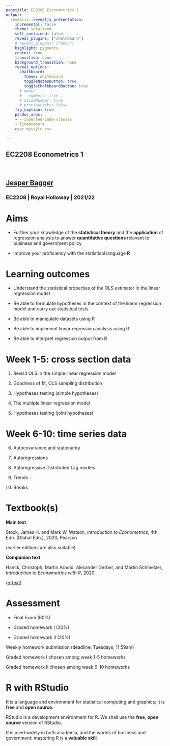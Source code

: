 ```yaml
---
pagetitle: EC2208 Econometrics 1
output: 
  revealjs::revealjs_presentation:
    incremental: false
    theme: solarized
    self_contained: false
    reveal_plugins: ["chalkboard"]
    # reveal_plugins: ["menu"]
    highlight: pygments
    center: true
    transition: none
    background_transition: none 
    reveal_options:
      chalkboard:
        theme: whiteboard
        toggleNotesButton: true
        toggleChalkboardButton: true
      # menu:
      #   numbers: true
      # slideNumber: true
      # previewLinks: false
    fig_caption: true
    pandoc_args:
    - --indented-code-classes
    - lineNumbers
    css: mystyle.css
    
--- 
```


<section>

<h1>EC2208 Econometrics 1</h1>

<br>

<h2>[Jesper Bagger](mailto:jesper.bagger@rhul.ac.uk)</h2>

<h3>EC2208 | Royal Holloway | 2021/22</h3>

</section>


# Aims

- Further your knowledge of the **statistical theory** and the **application** of regression analysis to answer **quantitative questions** relevant to business and government policy

- Improve your proficiency with the statistical language **R** 

# Learning outcomes

- Understand the statistical properties of the OLS estimator in the linear regression model

<!-- - Critically assess the appropriateness of the OLS estimator to answer a given question -->

- Be able to formulate hypotheses in the context of the linear regression model and carry out  statistical tests

- Be able to manipulate datasets using R

- Be able to implement linear regression analysis using R

- Be able to interpret regression output from R

# Week 1-5: cross section data

1. Revisit OLS in the simple linear regression model

2. Goodness of fit, OLS sampling distribution

3. Hypotheses testing (simple hypotheses)

4. The multiple linear regression model

5. Hypotheses testing (joint hypotheses)

# Week 6-10: time series data

6. Autocovariance and stationarity

7. Autoregressions

8. Autoregressive Distributed Lag models

9. Trends

10. Breaks

# Textbook(s)

**Main text**

Stock, James H. and Mark W. Watson, *Introduction to Econometrics*, 4th Edn. (Global Edn.), 2020, Pearson 

(earlier editions are also suitable)

**Companion text**

Hanck, Christoph, Martin Arnold, Alexander Gerber, and Martin Schmelzer, *Introduction to Econometrics with R*, 2020, 

([e-text](https://www.econometrics-with-r.org/))

# Assessment

- Final Exam (60%)

- Graded homework I (20%)

- Graded homework II (20%)

Weekly homework submission (deadline: Tuesdays, 11:59am)

Graded homework I chosen among week 1-5 homeworks 

Graded homework II chosen among week 6-10 homeworks

# R with RStudio

R is a language and environment for statistical computing and graphics; it is **free** and **open source**.

RStudio is a development environment for R. We shall use the **free**, **open source** version of RStudio. 

R is used widely in both academia, and the worlds of business and government: mastering R is a **valuable skill**.
